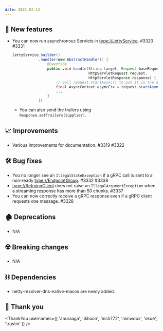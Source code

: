 ```yaml
---
date: 2021-02-13
---
```


## 🌟 New features

- You can now run asynchronous Servlets in <type://JettyService>. #3320 #3331
  ```java
  JettyService.builder()
              .handler(new AbstractHandler() {
                  @Override
                  public void handle(String target, Request baseRequest,
                                     HttpServletRequest request,
                                     HttpServletResponse response) {
                      // Call request.startAsync() to put it in the asynchronous mode.
                      final AsyncContext asyncCtx = request.startAsync();
                      ...
                  }
              })
  ```
  - You can also send the trailers using `Response.setTrailers(Supplier)`.

## 📈 Improvements

- Various improvements for documentation. #3319 #3322

## 🛠️ Bug fixes

- You no longer see an `IllegalStateException` if a gRPC call is sent to a non-ready
  <type://EndpointGroup>. #3332 #3338
- <type://RetryingClient> does not raise an `IllegalArgumentException` when a streaming
  response has more than 50 chunks. #3337
- You can now correctly receive a gRPC response even if a gRPC client requests one message. #3328

## 🏚️ Deprecations

- N/A

## ☢️ Breaking changes

- N/A

## ⛓ Dependencies

- netty-resolver-dns-native-macos are newly added.

## 🙇 Thank you

<ThankYou
  usernames={[
    'anuraaga',
    'ikhoon',
    'inch772',
    'minwoox',
    'okue',
    'trustin'
  ]}
/>
